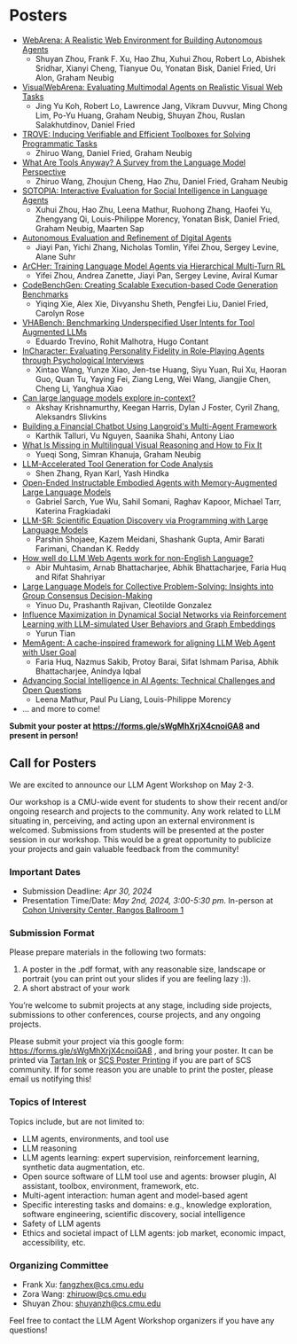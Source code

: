 # Posters

* [WebArena: A Realistic Web Environment for Building Autonomous Agents](https://arxiv.org/abs/2307.13854) 
    - Shuyan Zhou, Frank F. Xu, Hao Zhu, Xuhui Zhou, Robert Lo, Abishek Sridhar, Xianyi Cheng, Tianyue Ou, Yonatan Bisk, Daniel Fried, Uri Alon, Graham Neubig
* [VisualWebArena: Evaluating Multimodal Agents on Realistic Visual Web Tasks](https://arxiv.org/abs/2401.13649)
    - Jing Yu Koh, Robert Lo, Lawrence Jang, Vikram Duvvur, Ming Chong Lim, Po-Yu Huang, Graham Neubig, Shuyan Zhou, Ruslan Salakhutdinov, Daniel Fried
* [TROVE: Inducing Verifiable and Efficient Toolboxes for Solving Programmatic Tasks](https://arxiv.org/pdf/2401.12869.pdf)
    - Zhiruo Wang, Daniel Fried, Graham Neubig
* [What Are Tools Anyway? A Survey from the Language Model Perspective](https://arxiv.org/abs/2403.15452)
    - Zhiruo Wang, Zhoujun Cheng, Hao Zhu, Daniel Fried, Graham Neubig
* [SOTOPIA: Interactive Evaluation for Social Intelligence in Language Agents](https://arxiv.org/abs/2310.11667)
    - Xuhui Zhou, Hao Zhu, Leena Mathur, Ruohong Zhang, Haofei Yu, Zhengyang Qi, Louis-Philippe Morency, Yonatan Bisk, Daniel Fried, Graham Neubig, Maarten Sap
* [Autonomous Evaluation and Refinement of Digital Agents](https://arxiv.org/abs/2404.06474)
    - Jiayi Pan, Yichi Zhang, Nicholas Tomlin, Yifei Zhou, Sergey Levine, Alane Suhr
* [ArCHer: Training Language Model Agents via Hierarchical Multi-Turn RL](https://arxiv.org/abs/2402.19446)
    - Yifei Zhou, Andrea Zanette, Jiayi Pan, Sergey Levine, Aviral Kumar
* [CodeBenchGen: Creating Scalable Execution-based Code Generation Benchmarks](https://arxiv.org/abs/2404.00566)
    - Yiqing Xie, Alex Xie, Divyanshu Sheth, Pengfei Liu, Daniel Fried, Carolyn Rose
* [VHABench: Benchmarking Underspecified User Intents for Tool Augmented LLMs](https://drive.google.com/open?id=1tdYG84X6z_ctKXt9yNQqQSjkOdZ6HXHm)
    - Eduardo Trevino, Rohit Malhotra, Hugo Contant
* [InCharacter: Evaluating Personality Fidelity in Role-Playing Agents through Psychological Interviews](https://drive.google.com/open?id=16sZk_yWDaLLYUj62AAxyOlF9XWHG91IF)
    - Xintao Wang, Yunze Xiao, Jen-tse Huang, Siyu Yuan, Rui Xu, Haoran Guo, Quan Tu, Yaying Fei, Ziang Leng, Wei Wang, Jiangjie Chen, Cheng Li, Yanghua Xiao
* [Can large language models explore in-context?](https://drive.google.com/open?id=1C9cPjV875I--fxlWvLd8XfiIP8S9O1WV)
    - Akshay Krishnamurthy, Keegan Harris, Dylan J Foster, Cyril Zhang, Aleksandrs Slivkins
* [Building a Financial Chatbot Using Langroid's Multi-Agent Framework](https://drive.google.com/open?id=1pwx0-GeWc3-JkpmjmJQ_GWGxCO0tlyAn)
    - Karthik Talluri, Vu Nguyen, Saanika Shahi, Antony Liao
* [What Is Missing in Multilingual Visual Reasoning and How to Fix It](https://drive.google.com/open?id=1tQVVvGVCPxseZ7nHGnOiRp_hUIJOIuV2)
    - Yueqi Song, Simran Khanuja, Graham Neubig
* [LLM-Accelerated Tool Generation for Code Analysis](https://drive.google.com/open?id=18Igl5o-HW1YYuKNQpTcED2C2QBCuSt-y)
    - Shen Zhang, Ryan Karl, Yash Hindka
* [Open-Ended Instructable Embodied Agents with Memory-Augmented Large Language Models](https://drive.google.com/open?id=1IOQccWyO619uN3ztfXqNavNHTwHdOHQd)
    - Gabriel Sarch, Yue Wu, Sahil Somani, Raghav Kapoor, Michael Tarr, Katerina Fragkiadaki
* [LLM-SR: Scientific Equation Discovery via Programming with Large Language Models](https://drive.google.com/open?id=1siG5_rS3XZN4naRTBDbPh2XcN_ax9hb4)
    - Parshin Shojaee, Kazem Meidani, Shashank Gupta, Amir Barati Farimani, Chandan K. Reddy
* [How well do LLM Web Agents work for non-English Language?](https://drive.google.com/open?id=1Qk3qLlRr2KUrko5iIbacQJlCZv-mghYE)
    - Abir Muhtasim, Arnab Bhattacharjee, Abhik Bhattacharjee, Faria Huq and Rifat Shahriyar
* [Large Language Models for Collective Problem-Solving: Insights into Group Consensus Decision-Making](https://drive.google.com/open?id=1Hao_9xbFeCMeRLn4WR3t732WPY0YMW37)
    - Yinuo Du, Prashanth Rajivan, Cleotilde Gonzalez
* [Influence Maximization in Dynamical Social Networks via Reinforcement Learning with LLM-simulated User Behaviors and Graph Embeddings](https://drive.google.com/open?id=1SvH9mEGmiBuI0M0bAxhdCohgJ7-3qQnG)
    - Yurun Tian
* [MemAgent: A cache-inspired framework for aligning LLM Web Agent with User Goal](https://drive.google.com/open?id=1P7w02nIil8xuGSDAWNZOrFWWaNgXqPMF)
    - Faria Huq, Nazmus Sakib, Protoy Barai, Sifat Ishmam Parisa, Abhik Bhattacharjee, Anindya Iqbal
* [Advancing Social Intelligence in AI Agents:  Technical Challenges and Open Questions](https://drive.google.com/open?id=1NuUZBi5vXK88OdUScP90C1HZ_nJ3fM-3)
    - Leena Mathur, Paul Pu Liang, Louis-Philippe Morency
* ... and more to come!

**Submit your poster at https://forms.gle/sWgMhXrjX4cnoiGA8 and present in person!**

## Call for Posters

We are excited to announce our LLM Agent Workshop on May 2-3.

Our workshop is a CMU-wide event for students to show their recent and/or ongoing research and projects to the community. Any work related to LLM situating in, perceiving, and acting upon an external environment is welcomed. 
Submissions from students will be presented at the poster session in our workshop. This would be a great opportunity to publicize your projects and gain valuable feedback from the community!

### Important Dates
* Submission Deadline: *Apr 30, 2024*
* Presentation Time/Date: *May 2nd, 2024, 3:00-5:30 pm*. In-person at [Cohon University Center, Rangos Ballroom 1](https://www.cmu.edu/cohon-university-center/images/floor-plans/CUC_2.pdf)


### Submission Format
Please prepare materials in the following two formats:
1. A poster in the .pdf format, with any reasonable size, landscape or portrait (you can print out your slides if you are feeling lazy :)).
2. A short abstract of your work

You’re welcome to submit projects at any stage, including side projects, submissions to other conferences, course projects, and any ongoing projects.

Please submit your project via this google form: https://forms.gle/sWgMhXrjX4cnoiGA8 , and bring your poster. It can be printed via [Tartan Ink](https://www.cmu.edu/tartanink/) or [SCS Poster Printing](https://computing.cs.cmu.edu/desktop/printing-posters) if you are part of SCS community. If for some reason you are unable to print the poster, please email us notifying this!


### Topics of Interest
Topics include, but are not limited to:

* LLM agents, environments, and tool use
* LLM reasoning
* LLM agents learning: expert supervision, reinforcement learning, synthetic data augmentation, etc.
* Open source software of LLM tool use and agents: browser plugin, AI assistant, toolbox, environment, framework, etc.
* Multi-agent interaction: human agent and model-based agent
* Specific interesting tasks and domains: e.g., knowledge exploration, software engineering, scientific discovery, social intelligence
* Safety of LLM agents
* Ethics and societal impact of LLM agents: job market, economic impact, accessibility, etc.

### Organizing Committee

* Frank Xu: fangzhex@cs.cmu.edu
* Zora Wang: zhiruow@cs.cmu.edu
* Shuyan Zhou: shuyanzh@cs.cmu.edu

Feel free to contact the LLM Agent Workshop organizers if you have any questions!

